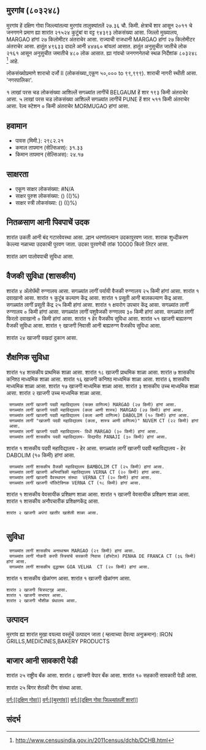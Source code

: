 {{माहितीचौकट भारतीय न्यायक्षेत्र
|प्रकार=शार
|जनगणना २०११_स्थलनिर्देशांक=803248
|स्थानीक_नांव=मुरगांव
|तालुका_नांव=मुरगांव
|जिल्लो_नांव=दक्षिण गोवा
|राज्य_नांव =गोवा
|विभाग=
|जिल्लो =[[दक्षिण गोवा]]
|तालुका_नांवे =[[मुरगांव]]
|लागींचें शार=[[BELGAUM]]
|अक्षांश=
|रेखांश=
|शोधक_स्थान =right
|क्षेत्रफळ_एकूण=27.36
|दर्या सपाटी पसून उंची=
|लोकसंख्या_एकूण=94393
|लोकसंख्या_वर्स=2011
|लोकसंख्या_घनत्व=3450
|लोकसंख्या_पुरूश=49633
|लोकसंख्या_स्त्री=44760
|लिंग_गुणोत्तर=901
|अधिकृत_भाशा=[[कोंकणी, मराठी]]
}}

== मुरगांव (८०३२४८) ==

मुरगांव हें दक्षिण गोवा जिल्ल्यांतल्या मुरगांव तालुक्यांतलें २७.३६ चौ. किमी. क्षेत्राचें शार आसून २०११ चे जनगणने प्रमाण ह्या शारांत २१५२४ कुटुंबां वा वट्ट ९४३९३ लोकसंख्या आसा. जिल्लो मुख्यालय, MARGAO हांगां २७ किलोमीटर अंतराचेर आसा. राज्याची राजधानी MARGAO हांगां २७ किलोमीटर अंतराचेर आसा.   हातूंत ४९६३३ दादले आनी ४४७६० बांयलां आसात. हातूंत अनुसुचीत जातीचे लोक २१६१ आसून अनुसुचीत जमातीचे ४८० लोक आसात. ह्या गांवचो जनगणनेतचो स्थळ निर्देशांक ८०३२४८  <ref>http://www.censusindia.gov.in/2011census/dchb/DCHB.html</ref> आहे.

लोकसंख्योप्रमाणे शाराचो दर्जो II (लोकसंख्या_एकूण ५०,००० to ९९,९९९).
शाराची नागरी स्थीती आसा. 'नगरपालिका'.

१  लाखां परस चड लोकसंख्या आशिल्लें सगळ्यांत लागींचें BELGAUM हें शार १९३ किमी अंतराचेर आसा. ५  लाखां परस चड लोकसंख्या आशिल्लें सगळ्यांत लागींचें PUNE हें शार ५११ किमी अंतराचेर आसा. रेल्व स्टेशन ० किमी अंतराचेर MORMUGAO हांगां आसा.


== हवामान ==  
* पावस (मिमी.): २९८२.२१ 
* कमाल तापमान (सेल्सिअस): ३१.३३
* किमान तापमान (सेल्सिअस): २४.१७


== साक्षरता ==  
* एकूण साक्षर लोकसंख्या: #N/A
* साक्षर पुरुश लोकसंख्या: () (()%)
* साक्षर स्त्री लोकसंख्या: () (()%)


== नितळसाण आनी पिवपाचें उदक ==  
शारांत उकती आनी बंद गटारवेवस्था आसा.
ल्हान धरणांतल्यान उदकापुरवण जाता. शाराक शुध्दीकरण केल्ल्या नळाच्या उदकाची पुरवण जाता. उदका पुरवणेची तांक 10000 किलो लिटर आसा.

﻿शारांत आग पालोवपाची सुविधा आसा.


== वैजकी सुविधा (शासकीय) ==
शारांत ४ अ‍ॅलोपॅथी रुग्णालय आसा.
सगळ्यांत लागीं पर्यायी वैजकी रुग्णालय २५ किमी हांगां आसा.
﻿शारांत १ दवाखानो आसा.
﻿शारांत १ कुटूंब कल्याण केंद्र आसा.
﻿शारांत १ प्रसूती आनी बालकल्याण केंद्र आसा.
सगळ्यांत लागीं प्रसूती केंद्र २५ किमी हांगां आसा.
﻿शारांत १ क्षयरोग उपचार केंद्र  आसा.
सगळ्यांत लागीं रुग्णालय ० किमी हांगां आसा.
सगळ्यांत लागीं पशुवैजकी रुग्णालय  ३० किमी हांगां आसा.
सगळ्यांत लागीं फिरतो दवाखानो ० किमी हांगां आसा.
﻿शारांत १ हेर वैजकीय सुविधा आसा.
शारांत ५१ खाजगी बाह्यरुग्ण वैजकी सुविधा आसा.
शारांत ९ खाजगी निवासी आनी बाह्यरुग्ण वैजकीय सुविधा आसा.

शारांत २४ खाजगी वखदां दुकान आसा.


== शैक्षणिक सुविधा ==
शारांत १४ शासकीय प्राथमिक शाळा आसा. शारांत १८ खाजगी प्राथमिक शाळा आसा. 
शारांत ७ शासकीय कनिश्ठ माध्यमिक शाळा  आसा. शारांत १६ खाजगी कनिश्ठ माध्यमिक शाळा  आसा.  
शारांत ६ शासकीय माध्यमिक शाळा आसा. शारांत १७ खाजगी माध्यमिक शाळा आसा.  
शारांत ३ शासकीय उच्च माध्यमिक शाळा आसा. शारांत २ खाजगी उच्च माध्यमिक शाळा आसा.  
   
   
  सगळ्यांत लागीं खाजगी पदवी महाविद्यालय (फक्त वाणिज्य) MARGAO (२७ किमी) हांगां आसा.
  सगळ्यांत लागीं खाजगी पदवी महाविद्यालय (कला आणी शास्त्र) MARGAO (२७ किमी) हांगां आसा.
  सगळ्यांत लागीं खाजगी पदवी महाविद्यालय (कला आणी वाणिज्य) DABOLIM (१० किमी) हांगां आसा.
  सगळ्यांत लागीं "खाजगी पदवी महाविद्यालय (कला, शास्त्र आणी वाणिज्य)" NUVEM CT (२२ किमी) हांगां आसा.
  सगळ्यांत लागीं खाजगी पदवी महाविद्यालय- विधी MARGAO (३० किमी) हांगां आसा.
  सगळ्यांत लागीं शासकीय पदवी महाविद्यालय- विद्यापीठ PANAJI (३० किमी) हांगां आसा.
﻿शारांत १ शासकीय पदवी महाविद्यालय - हेर   आसा.  सगळ्यांत लागीं खाजगी पदवी महाविद्यालय - हेर DABOLIM (१० किमी) हांगां आसा.
  सगळ्यांत लागीं शासकीय वैजकी महाविद्यालय BAMBOLIM CT (२५ किमी) हांगां आसा.
  सगळ्यांत लागीं खाजगी अभियांत्रिकी महाविद्यालय VERNA CT (२० किमी) हांगां आसा.
  सगळ्यांत लागीं खाजगी वैवस्थापन संस्था  VERNA CT (२० किमी) हांगां आसा.
  सगळ्यांत लागीं खाजगी पॉलिटेक्निक VERNA CT (१८ किमी) हांगां आसा.
﻿शारांत १ शासकीय वेवसायीक प्रशिक्षण शाळा आसा. ﻿शारांत १ खाजगी वेवसायीक प्रशिक्षण शाळा आसा.  
﻿शारांत १ शासकीय अनौपचारीक प्रशिक्षणकेंद्र  आसा.   
 शारांत २ खाजगी अपंगां खातीर खाशेली शाळा आसा.  
   


== सुविधा ==
  सगळ्यांत लागीं शासकीय अनाथाश्रम MARGAO (२९ किमी) हांगां आसा.
  सगळ्यांत लागीं नोकरी करपी स्त्रियांचें सरकारी निवास (हॉस्टेल) PENHA DE FRANCA CT (३६ किमी) हांगां आसा.
  सगळ्यांत लागीं शासकीय वृद्धाश्रम GOA VELHA  CT (२० किमी) हांगां आसा.
﻿शारांत १ शासकीय खेळांगण आसा. ﻿शारांत १ खाजगी खेळांगण आसा.  
 शारांत २ खाजगी चित्रपटगृह आसा.  
 ﻿शारांत १ खाजगी सभाघर आसा.  
 शारांत २ खाजगी भौशीक ग्रंथालय आसा.  


== उत्पादन ==
मुरगांव ह्या शारांत मुखा वयल्या वस्तूंचें उत्पादन जाता ( म्हत्वाच्या देंवत्या अनुक्रमान): IRON GRILLS,MEDICINES,BAKERY PRODUCTS


== बाजार आनी सावकारी पेडी  ==
शारांत २५ राष्ट्रीय बँक आसा.
शारांत ८ खाजगी वेपार बँक आसा.
शारांत १० सहकारी सावकारी पेडी  आसा.

शारांत २५ बिगर शेतकी रीण संस्था आसा.



[[वर्ग:[[दक्षिण गोवा]]]]
[[वर्ग:[[मुरगांव]]]]
[[वर्ग:[[दक्षिण गोवा जिल्ल्यांतलीं शारां]]]]


== संदर्भ ==
 


